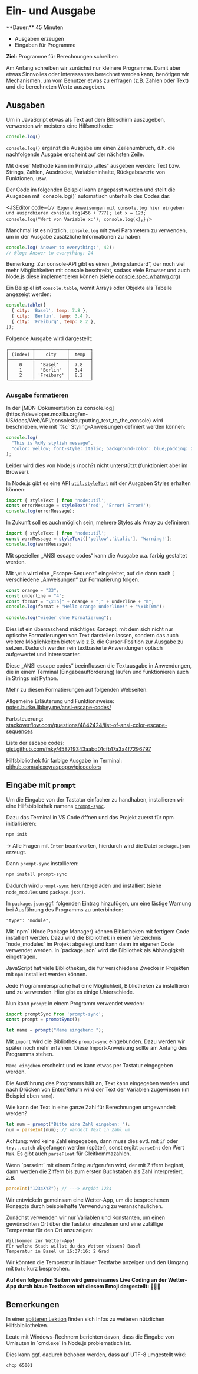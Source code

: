 
# Ein- und Ausgabe

<Callout>
  **Dauer:** 45 Minuten

  - Ausgaben erzeugen
  - Eingaben für Programme

  **Ziel:** Programme für Berechnungen schreiben
</Callout>

Am Anfang schreiben wir zunächst nur kleinere Programme. Damit 
aber etwas Sinnvolles oder Interessantes berechnet werden kann, 
benötigen wir Mechanismen, um vom Benutzer etwas zu erfragen 
(z.B. Zahlen oder Text) und die berechneten Werte auszugeben. 

## Ausgaben

Um in JavaScript etwas als Text auf dem Bildschirm auszugeben, 
verwenden wir meistens eine Hilfsmethode:

```js
console.log()
```

`console.log()` ergänzt die Ausgabe um einen Zeilenumbruch, d.h. 
die nachfolgende Ausgabe erscheint auf der nächsten Zeile.

Mit dieser Methode kann im Prinzip „alles“ ausgeben werden:
Text bzw. Strings, Zahlen, Ausdrücke, Variableninhalte, 
Rückgabewerte von Funktionen, usw.

<Callout type="info">
Der Code im folgenden Beispiel kann angepasst werden und stellt die
Ausgaben mit `console.log()` automatisch unterhalb des Codes dar:
</Callout>

<br/>

<JSEditor code={`// Eigene Anweisungen mit console.log hier eingeben und ausprobieren
console.log(456 + 777);
let x = 123;
console.log("Wert von Variable x:");
console.log(x);`}
/>

Manchmal ist es nützlich, `console.log` mit zwei Parametern zu
verwenden, um in der Ausgabe zusätzliche Informationen zu haben:

```ts twoslash
console.log('Answer to everything:', 42);
// @log: Answer to everything: 24
```

Bemerkung: Zur console-API gibt es einen „living standard“, der 
noch viel mehr Möglichkeiten mit console beschreibt, sodass viele 
Browser und auch Node.js diese implementieren können (siehe 
[console.spec.whatwg.org](https://console.spec.whatwg.org))

Ein Beispiel ist `console.table`, womit Arrays oder
Objekte als Tabelle angezeigt werden: 

```js
console.table([
  { city: 'Basel', temp: 7.8 },
  { city: 'Berlin', temp: 3.4 },
  { city: 'Freiburg', temp: 8.2 },
]);
```

Folgende Ausgabe wird dargestellt:

```
┌─────────┬────────────┬────────┐
│ (index) │    city    │  temp  │
├─────────┼────────────┼────────┤
│    0    │  'Basel'   │  7.8   │
│    1    │  'Berlin'  │  3.4   │
│    2    │ 'Freiburg' │  8.2   │
└─────────┴────────────┴────────┘
```


###  Ausgabe formatieren

<Callout>
In der [MDN-Dokumentation zu console.log](https://developer.mozilla.org/en-US/docs/Web/API/console#outputting_text_to_the_console) 
wird beschrieben, wie mit `%c` Styling-Anweisungen definiert werden können:

```js
console.log(
  "This is %cMy stylish message",
  "color: yellow; font-style: italic; background-color: blue;padding: 2px",
);
```

Leider wird dies von Node.js (noch?) nicht unterstützt (funktioniert aber im Browser).

In Node.js gibt es eine API [`util.styleText`](https://nodejs.org/api/util.html#utilstyletextformat-text)
mit der Ausgaben Styles erhalten können:

```js
import { styleText } from 'node:util';
const errorMessage = styleText('red', 'Error! Error!');
console.log(errorMessage);
```

In Zukunft soll es auch möglich sein, mehrere Styles als Array zu definieren:

```js
import { styleText } from 'node:util';
const warnMessage = styleText(['yellow','italic'], 'Warning!');
console.log(warnMessage);
```
</Callout>

Mit speziellen „ANSI escape codes“ kann die Ausgabe u.a. farbig 
gestaltet werden.

Mit `\x1b` wird eine „Escape-Sequenz“ 
eingeleitet, auf die dann nach `[` verschiedene „Anweisungen“ zur 
Formatierung folgen.

```js	
const orange = "33";	
const underline = "4";
const format = "\x1b[" + orange + ";" + underline + "m";	
console.log(format + "Hello orange underline!" + "\x1b[0m");
 
console.log("wieder ohne Formatierung");
```

Dies ist ein überraschend mächtiges Konzept, mit dem sich nicht 
nur optische Formatierungen von Text darstellen lassen, sondern 
das auch weitere Möglichkeiten bietet wie z.B. die Cursor-Position 
zur Ausgabe zu setzen. Dadurch werden rein textbasierte Anwendungen 
optisch aufgewertet und interessanter. 

<Callout type="info">
Diese „ANSI escape codes“ beeinflussen die Textausgabe in Anwendungen,
die in einem Terminal (Eingabeaufforderung) laufen und funktionieren 
auch in Strings mit Python.
</Callout>

Mehr zu diesen Formatierungen auf folgenden Webseiten:

Allgemeine Erläuterung und Funktionsweise: \
[notes.burke.libbey.me/ansi-escape-codes/](https://notes.burke.libbey.me/ansi-escape-codes/)

Farbsteuerung: \
[stackoverflow.com/questions/4842424/list-of-ansi-color-escape-sequences](https://stackoverflow.com/questions/4842424/list-of-ansi-color-escape-sequences)

Liste der escape codes: \
[gist.github.com/fnky/458719343aabd01cfb17a3a4f7296797](https://gist.github.com/fnky/458719343aabd01cfb17a3a4f7296797)

Hilfsbibliothek für farbige Ausgabe im Terminal:
[github.com/alexeyraspopov/picocolors](https://github.com/alexeyraspopov/picocolors)

## Eingabe mit `prompt`

Um die Eingabe von der Tastatur einfacher zu handhaben,  installieren wir eine Hilfsbibliothek namens 
[`prompt-sync`](https://github.com/heapwolf/prompt-sync).

Dazu das Terminal in VS Code öffnen und das Projekt zuerst für npm initialisieren:

```bash
npm init
```

&rarr; Alle Fragen mit `Enter` beantworten, hierdurch wird die Datei `package.json` erzeugt.

Dann `prompt-sync` installieren:

```bash
npm install prompt-sync
```

Dadurch wird `prompt-sync` heruntergeladen und installiert (siehe `node_modules` und `package.json`).

In `package.json` ggf. folgenden Eintrag hinzufügen, um
eine lästige Warnung bei Ausführung des Programms zu unterbinden:

```
"type": "module",
```

<Callout type="info">
Mit `npm` (Node Package Manager) können Bibliotheken 
mit fertigem Code installiert werden. Dazu wird die
Bibliothek in einem Verzeichnis `node_modules` im
Projekt abgelegt und kann dann im eigenen Code
verwendet werden. In `package.json` wird die
Bibliothek als Abhängigkeit eingetragen.

JavaScript hat viele Bibliotheken, die für verschiedene
Zwecke in Projekten mit `npm` installiert werden können.

Jede Programmiersprache hat eine Möglichkeit,
Bibliotheken zu installieren und zu verwenden.
Hier gibt es einige Unterschiede.
</Callout>


Nun kann `prompt` in einem Programm verwendet werden:

```js
import promptSync from 'prompt-sync';
const prompt = promptSync();

let name = prompt("Name eingeben: ");
```

Mit `import` wird die Bibliothek `prompt-sync` eingebunden. 
Dazu werden wir später noch mehr erfahren. Diese 
Import-Anweisung sollte am Anfang des Programms stehen.

`Name eingeben` erscheint und es kann etwas per Tastatur 
eingegeben werden.

Die Ausführung des Programms hält an, Text kann eingegeben werden 
und nach Drücken von Enter/Return wird der Text der Variablen 
zugewiesen (im Beispiel oben `name`).


Wie kann der Text in eine ganze Zahl für Berechnungen 
umgewandelt werden?

```js
let num = prompt("Bitte eine Zahl eingeben: ");
num = parseInt(num); // wandelt Text in Zahl um
```

Achtung: wird keine Zahl eingegeben, dann muss dies evtl. mit 
`if`  oder `try...catch` abgefangen werden (später), sonst 
ergibt `parseInt` den Wert `NaN`. Es gibt auch `parseFloat` 
für Gleitkommazahlen. 

<Callout type="warning">
Wenn `parseInt` mit einem String aufgerufen wird, der mit 
Ziffern beginnt, dann werden die Ziffern bis zum ersten
Buchstaben als Zahl interpretiert, z.B.

```js
parseInt("1234XYZ"); // ---> ergibt 1234
```
</Callout>

<Callout type="info" emoji="👨🏻‍💻">
Wir entwickeln gemeinsam eine Wetter-App, um die besprochenen
Konzepte durch beispielhafte Verwendung zu veranschaulichen.

Zunächst verwenden wir nur Variablen und Konstanten, um
einen gewünschten Ort über die Tastatur einzulesen und 
eine zufällige Temperatur für den Ort anzuzeigen:

```
Willkommen zur Wetter-App!
Für welche Stadt willst du das Wetter wissen? Basel
Temperatur in Basel um 16:37:16: 2 Grad
```

Wir könnten die Temperatur in blauer Textfarbe anzeigen 
und den Umgang mit `Date` kurz besprechen.

**Auf den folgenden Seiten wird gemeinsames Live Coding an der Wetter-App durch blaue Textboxen mit diesem Emoji dargestellt: 👨🏻‍💻**
</Callout>

## Bemerkungen

In einer [späteren Lektion](/prog/10-misc/libraries) 
finden sich Infos zu weiteren nützlichen 
Hilfsbibliotheken.

<Callout type="warning">
Leute mit Windows-Rechnern berichten davon,
dass die Eingabe von Umlauten in `cmd.exe`
in Node.js problematisch ist.

Dies kann ggf. dadurch behoben werden, dass auf UTF-8
umgestellt wird:

```bash
chcp 65001
```
</Callout>

